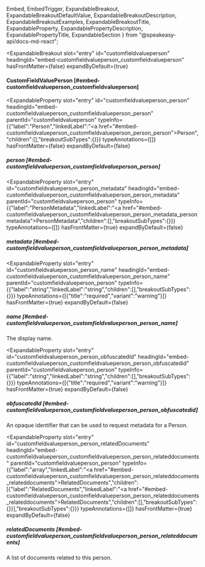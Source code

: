   Embed,
  EmbedTrigger,
  ExpandableBreakout,
  ExpandableBreakoutDefaultValue,
  ExpandableBreakoutDescription,
  ExpandableBreakoutExamples,
  ExpandableBreakoutTitle,
  ExpandableProperty,
  ExpandablePropertyDescription,
  ExpandablePropertyTitle,
  ExpandableSection
} from "@speakeasy-api/docs-md-react";

<ExpandableSection>

<ExpandableBreakout
  slot="entry"
  id="customfieldvalueperson"
  headingId="embed-customfieldvalueperson_customfieldvalueperson"
  hasFrontMatter={false}
  expandByDefault={true}
>

<ExpandableBreakoutTitle slot="title">

#### CustomFieldValuePerson [#embed-customfieldvalueperson_customfieldvalueperson]

</ExpandableBreakoutTitle>

<ExpandableBreakoutDescription slot="description">

</ExpandableBreakoutDescription>

<ExpandableBreakoutExamples slot="examples">

</ExpandableBreakoutExamples>

<ExpandableBreakoutDefaultValue slot="defaultValue">

</ExpandableBreakoutDefaultValue>

</ExpandableBreakout>

<ExpandableProperty
  slot="entry"
  id="customfieldvalueperson_person"
  headingId="embed-customfieldvalueperson_customfieldvalueperson_person"
  parentId="customfieldvalueperson"
  typeInfo={{"label":"Person","linkedLabel":"<a href=\"#embed-customfieldvalueperson_customfieldvalueperson_person_person\">Person</a>","children":[],"breakoutSubTypes":{}}}
  typeAnnotations={[]}
  hasFrontMatter={false}
  expandByDefault={false}
>

<ExpandablePropertyTitle slot="title">

##### person [#embed-customfieldvalueperson_customfieldvalueperson_person]

</ExpandablePropertyTitle>

</ExpandableProperty>

<ExpandableProperty
  slot="entry"
  id="customfieldvalueperson_person_metadata"
  headingId="embed-customfieldvalueperson_customfieldvalueperson_person_metadata"
  parentId="customfieldvalueperson_person"
  typeInfo={{"label":"PersonMetadata","linkedLabel":"<a href=\"#embed-customfieldvalueperson_customfieldvalueperson_person_metadata_personmetadata\">PersonMetadata</a>","children":[],"breakoutSubTypes":{}}}
  typeAnnotations={[]}
  hasFrontMatter={true}
  expandByDefault={false}
>

<ExpandablePropertyTitle slot="title">

##### metadata [#embed-customfieldvalueperson_customfieldvalueperson_person_metadata]

</ExpandablePropertyTitle>

<Embed slot="embed">

<EmbedTrigger slot="trigger" embedTitle="metadata" triggerText="View metadata details">

<Embedmetadata />

</EmbedTrigger>

</Embed>

</ExpandableProperty>

<ExpandableProperty
  slot="entry"
  id="customfieldvalueperson_person_name"
  headingId="embed-customfieldvalueperson_customfieldvalueperson_person_name"
  parentId="customfieldvalueperson_person"
  typeInfo={{"label":"string","linkedLabel":"string","children":[],"breakoutSubTypes":{}}}
  typeAnnotations={[{"title":"required","variant":"warning"}]}
  hasFrontMatter={true}
  expandByDefault={false}
>

<ExpandablePropertyTitle slot="title">

##### name [#embed-customfieldvalueperson_customfieldvalueperson_person_name]

</ExpandablePropertyTitle>

<ExpandablePropertyDescription slot="description">

The display name.

</ExpandablePropertyDescription>

</ExpandableProperty>

<ExpandableProperty
  slot="entry"
  id="customfieldvalueperson_person_obfuscatedId"
  headingId="embed-customfieldvalueperson_customfieldvalueperson_person_obfuscatedid"
  parentId="customfieldvalueperson_person"
  typeInfo={{"label":"string","linkedLabel":"string","children":[],"breakoutSubTypes":{}}}
  typeAnnotations={[{"title":"required","variant":"warning"}]}
  hasFrontMatter={true}
  expandByDefault={false}
>

<ExpandablePropertyTitle slot="title">

##### obfuscatedId [#embed-customfieldvalueperson_customfieldvalueperson_person_obfuscatedid]

</ExpandablePropertyTitle>

<ExpandablePropertyDescription slot="description">

An opaque identifier that can be used to request metadata for a Person.

</ExpandablePropertyDescription>

</ExpandableProperty>

<ExpandableProperty
  slot="entry"
  id="customfieldvalueperson_person_relatedDocuments"
  headingId="embed-customfieldvalueperson_customfieldvalueperson_person_relateddocuments"
  parentId="customfieldvalueperson_person"
  typeInfo={{"label":"array","linkedLabel":"<a href=\"#embed-customfieldvalueperson_customfieldvalueperson_person_relateddocuments_relateddocuments\">RelatedDocuments</a>","children":[{"label":"RelatedDocuments","linkedLabel":"<a href=\"#embed-customfieldvalueperson_customfieldvalueperson_person_relateddocuments_relateddocuments\">RelatedDocuments</a>","children":[],"breakoutSubTypes":{}}],"breakoutSubTypes":{}}}
  typeAnnotations={[]}
  hasFrontMatter={true}
  expandByDefault={false}
>

<ExpandablePropertyTitle slot="title">

##### relatedDocuments [#embed-customfieldvalueperson_customfieldvalueperson_person_relateddocuments]

</ExpandablePropertyTitle>

<ExpandablePropertyDescription slot="description">

A list of documents related to this person.

</ExpandablePropertyDescription>

</ExpandableProperty>

</ExpandableSection>